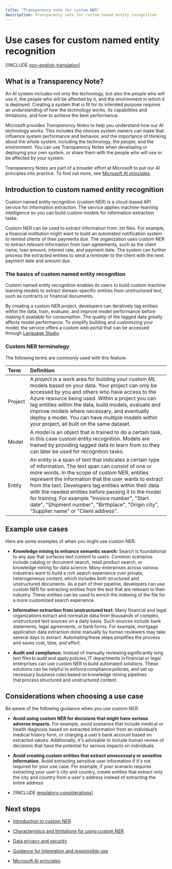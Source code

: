 ```yaml
---
title: "Transparency note for custom NER"
description: Transparency note for custom named entity recognition
---
```


# Use cases for custom named entity recognition

[!INCLUDE [non-english-translation](../includes/non-english-translation)]

## What is a Transparency Note?

An AI system includes not only the technology, but also the people who will use it, the people who will be affected by it, and the environment in which it is deployed. Creating a system that is fit for its intended purpose requires an understanding of how the technology works, its capabilities and limitations, and how to achieve the best performance.

Microsoft provides *Transparency Notes* to help you understand how our AI technology works. This includes the choices system owners can make that influence system performance and behavior, and the importance of thinking about the whole system, including the technology, the people, and the environment. You can use Transparency Notes when developing or deploying your own system, or share them with the people who will use or be affected by your system.

Transparency Notes are part of a broader effort at Microsoft to put our AI principles into practice. To find out more, see [Microsoft AI principles](https://www.microsoft.com/ai/responsible-ai).

## Introduction to custom named entity recognition

Custom named entity recognition (custom NER) is a cloud-based API service for information extraction. The service applies machine-learning intelligence so you can build custom models for information extraction tasks.

Custom NER can be used to extract information from .txt files. For example, a financial institution might want to build an automated notification system to remind clients of their payments due. The organization uses custom NER to extract relevant information from loan agreements, such as the client name, loan amount, interest rate, and payment date. The system can further process the extracted entities to send a reminder to the client with the next payment date and amount due.

### The basics of custom named entity recognition

Custom named entity recognition enables its users to build custom machine learning models to extract domain-specific entities from unstructured text, such as contracts or financial documents.

By creating a custom NER project, developers can iteratively tag entities within the data, train, evaluate, and improve model performance before making it available for consumption. The quality of the tagged data greatly affects model performance. To simplify building and customizing your model, the service offers a custom web portal that can be accessed through [Language Studio](https://aka.ms/languageStudio).

### Custom NER terminology

The following terms are commonly used with this feature:

|Term| Definition|
|:-----|:----|
|Project| A *project* is a work area for building your custom ML models based on your data. Your project can only be accessed by you and others who have access to the Azure resource being used. Within a project you can tag entities within the data, build models, evaluate and improve models where necessary, and eventually deploy a model. You can have multiple models within your project, all built on the same dataset.|
|Model | A *model* is an object that is trained to do a certain task, in this case custom entity recognition. Models are trained by providing tagged data to learn from so they can later be used for recognition tasks.|
| Entity | An *entity* is a span of text that indicates a certain type of information. The text span can consist of one or more words. In the scope of custom NER, entities represent the information that the user wants to extract from the text. Developers tag entities within their data with the needed entities before passing it to the model for training. For example "Invoice number", "Start date", "Shipment number", "Birthplace", "Origin city", "Supplier name" or "Client address". |

## Example use cases

Here are some examples of when you might use custom NER:

* **Knowledge mining to enhance semantic search:** Search is foundational to any app that surfaces text content to users. Common scenarios include catalog or document search, retail product search, or knowledge mining for data science. Many enterprises across various industries want to build a rich search experience over private, heterogeneous content, which includes both structured and unstructured documents. As a part of their pipeline, developers can use custom NER for extracting entities from the text that are relevant to their industry. These entities can be used to enrich the indexing of the file for a more customized search experience.

* **Information extraction from unstructured text:** Many financial and legal organizations extract and normalize data from thousands of complex, unstructured text sources on a daily basis. Such sources include bank statements, legal agreements, or bank forms. For example, mortgage application data extraction done manually by human reviewers may take several days to extract. Automating these steps simplifies the process and saves cost, time, and effort.

* **Audit and compliance:** Instead of manually reviewing significantly long text files to audit and apply policies, IT departments in financial or legal enterprises can use custom NER to build automated solutions. These solutions can be helpful to enforce compliance policies, and set up necessary business rules based on knowledge mining pipelines that process structured and unstructured content.

## Considerations when choosing a use case

Be aware of the following guidance when you use custom NER:

* **Avoid using custom NER for decisions that might have serious adverse impacts.** For example, avoid scenarios that include medical or health diagnosis based on extracted information from an individual’s medical history form, or charging a user’s bank account based on extracted values. Additionally, it's advisable to include human review of decisions that have the potential for serious impacts on individuals.

* **Avoid creating custom entities that extract unnecessary or sensitive information.** Avoid extracting sensitive user information if it's not required for your use case. For example, if your scenario requires extracting your user's city and country, create entities that extract only the city and country from a user's address instead of extracting the entire address

* [!INCLUDE [regulatory-considerations](../includes/regulatory-considerations)]

## Next steps

* [Introduction to custom NER](/azure/ai-services/language-service/custom-named-entity-recognition/overview)

* [Characteristics and limitations for using custom NER](custom-named-entity-recognition-characteristics-and-limitations)

* [Data privacy and security](custom-named-entity-recognition-data-privacy-security)

* [Guidance for integration and responsible use](custom-named-entity-recognition-guidance-integration-responsible-use)

* [Microsoft AI principles](https://www.microsoft.com/ai/responsible-ai?rtc=1&activetab=pivot1%3aprimaryr6)
